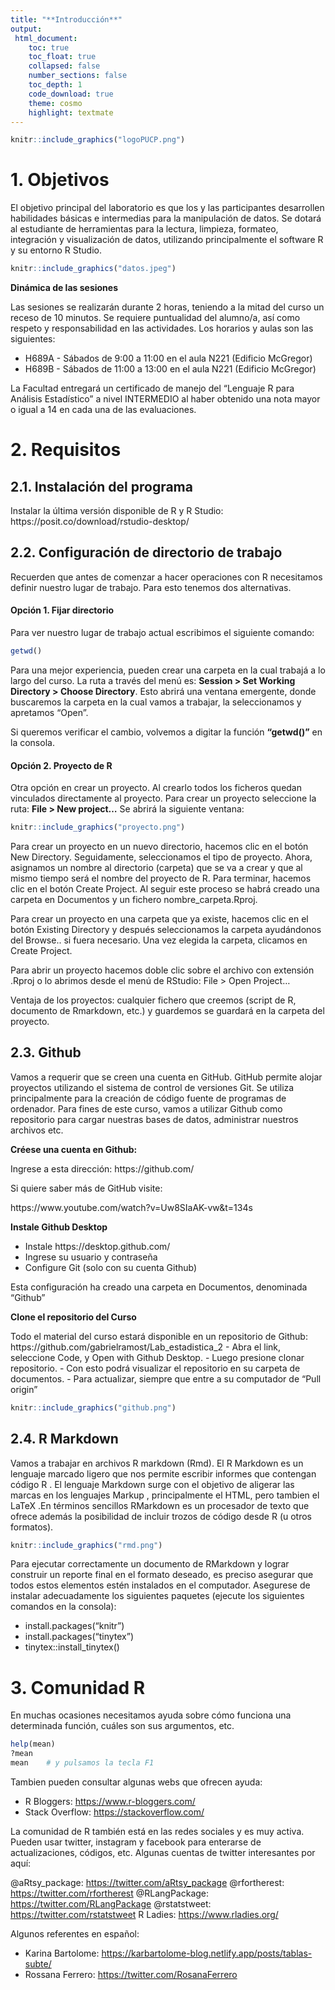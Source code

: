 ```yaml
---
title: "**Introducción**"
output:
 html_document:
    toc: true
    toc_float: true
    collapsed: false
    number_sections: false
    toc_depth: 1
    code_download: true
    theme: cosmo
    highlight: textmate
---
```


```r
knitr::include_graphics("logoPUCP.png") 
```

# **1. Objetivos**

El objetivo principal del laboratorio es que los y las participantes desarrollen habilidades básicas e intermedias para la manipulación de datos. Se dotará al estudiante de herramientas para la lectura, limpieza, formateo, integración y visualización de datos, utilizando principalmente el software R y su entorno R Studio.

```r
knitr::include_graphics("datos.jpeg") 
```

**Dinámica de las sesiones**

Las sesiones se realizarán durante 2 horas, teniendo a la mitad del curso un receso de 10 minutos. Se requiere puntualidad del alumno/a, así como respeto y responsabilidad en las actividades. Los horarios y aulas son las siguientes:

- H689A - Sábados de 9:00 a 11:00 en el aula N221 (Edificio McGregor)
- H689B - Sábados de 11:00 a 13:00 en el aula N221 (Edificio McGregor)

La Facultad entregará un certificado de manejo del “Lenguaje R para Análisis Estadístico” a nivel INTERMEDIO al haber obtenido una nota mayor o igual a 14 en cada una de las evaluaciones.


# **2. Requisitos**

## **2.1. Instalación del programa**

Instalar la última versión disponible de R y R Studio: https://posit.co/download/rstudio-desktop/

## **2.2. Configuración de directorio de trabajo**

Recuerden que antes de comenzar a hacer operaciones con R necesitamos definir nuestro lugar de trabajo. Para esto tenemos dos alternativas.

#### **Opción 1. Fijar directorio**

Para ver nuestro lugar de trabajo actual escribimos el siguiente comando:

```r
getwd()
```


Para una mejor experiencia, pueden crear una carpeta en la cual trabajá a lo largo del curso. La ruta a través del menú es: **Session > Set Working Directory > Choose Directory**. Esto abrirá una ventana emergente, donde buscaremos la carpeta en la cual vamos a trabajar, la seleccionamos y apretamos "Open".

Si queremos verificar el cambio, volvemos a digitar la función **"getwd()"** en la consola.

#### **Opción 2. Proyecto de R**

Otra opción en crear un proyecto. Al crearlo todos los ficheros quedan vinculados directamente al proyecto. Para crear un proyecto seleccione la ruta: **File > New project...** Se abrirá la siguiente ventana:

```r
knitr::include_graphics("proyecto.png") 
```


Para crear un proyecto en un nuevo directorio, hacemos clic en el botón New Directory. Seguidamente, seleccionamos el tipo de proyecto. Ahora, asignamos un nombre al directorio (carpeta) que se va a crear y que al mismo tiempo será el nombre del proyecto de R. Para terminar, hacemos clic en el botón Create Project. Al seguir este proceso se habrá creado una carpeta en Documentos y un fichero nombre_carpeta.Rproj.

Para crear un proyecto en una carpeta que ya existe, hacemos clic en el botón Existing Directory y después seleccionamos la carpeta ayudándonos del Browse.. si fuera necesario. Una vez elegida la carpeta, clicamos en Create Project.

Para abrir un proyecto hacemos doble clic sobre el archivo con extensión .Rproj o lo abrimos desde el menú de RStudio: File > Open Project...

Ventaja de los proyectos: cualquier fichero que creemos (script de R, documento de Rmarkdown, etc.) y guardemos se guardará en la carpeta del proyecto.


## **2.3. Github**

Vamos a requerir que se creen una cuenta en GitHub. GitHub permite alojar proyectos utilizando el sistema de control de versiones Git. Se utiliza principalmente para la creación de código fuente de programas de ordenador. Para fines de este curso, vamos a utilizar Github como repositorio para cargar nuestras bases de datos, administrar nuestros archivos etc.

**Créese una cuenta en Github:**

Ingrese a esta dirección: https://github.com/

Si quiere saber más de GitHub visite:

https://www.youtube.com/watch?v=Uw8SIaAK-vw&t=134s

**Instale Github Desktop**

- Instale https://desktop.github.com/
- Ingrese su usuario y contraseña
- Configure Git (solo con su cuenta Github)

Esta configuración ha creado una carpeta en Documentos, denominada "Github"

**Clone el repositorio del Curso**

Todo el material del curso estará disponible en un repositorio de Github: https://github.com/gabrielramost/Lab_estadistica_2
- Abra el link, seleccione Code, y Open with Github Desktop.
- Luego presione clonar repositorio.
- Con esto podrá visualizar el repositorio en su carpeta de documentos. 
- Para actualizar, siempre que entre a su computador de "Pull origin"

```r
knitr::include_graphics("github.png") 
```


## **2.4. R Markdown**

Vamos a trabajar en archivos R markdown (Rmd). El R Markdown es un lenguaje marcado ligero que nos permite escribir informes que contengan código R . El lenguaje Markdown surge con el objetivo de aligerar las marcas en los lenguajes Markup , principalmente el HTML, pero tambien el LaTeX .En términos sencillos RMarkdown es un procesador de texto que ofrece además la posibilidad de incluir trozos de código desde R (u otros formatos). 


```r
knitr::include_graphics("rmd.png") 
```

Para ejecutar correctamente un documento de RMarkdown y lograr construir un reporte final en el formato deseado, es preciso asegurar que todos estos elementos estén instalados en el computador. Asegurese de instalar adecuadamente los siguientes paquetes (ejecute los siguientes comandos en la consola):

- install.packages(“knitr”)
- install.packages(“tinytex”) 
- tinytex::install_tinytex()


# **3. Comunidad R**

En muchas ocasiones necesitamos ayuda sobre cómo funciona una determinada función, cuáles son sus argumentos, etc.

```r
help(mean)
?mean
mean    # y pulsamos la tecla F1
```

Tambien pueden consultar algunas webs que ofrecen ayuda:

+ R Bloggers: <https://www.r-bloggers.com/>
+ Stack Overflow: <https://stackoverflow.com/>

La comunidad de R también está en las redes sociales y es muy activa. 
Pueden usar twitter, instagram y facebook para enterarse de actualizaciones, códigos, etc. Algunas cuentas de twitter interesantes por aquí:

@aRtsy_package: <https://twitter.com/aRtsy_package>
@rfortherest: <https://twitter.com/rfortherest>
@RLangPackage: <https://twitter.com/RLangPackage>
@rstatstweet: <https://twitter.com/rstatstweet>
R Ladies: <https://www.rladies.org/>

Algunos referentes en español:

- Karina Bartolome: <https://karbartolome-blog.netlify.app/posts/tablas-subte/>
- Rossana Ferrero: <https://twitter.com/RosanaFerrero>



